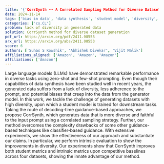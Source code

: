 ```yaml
---
title: '{'CorrSynth -- A Correlated Sampling Method for Diverse Dataset Generation from LLMs'}'
date: 2024-11-14
tags: ['bias in data', 'data synthesis', 'student model', 'diversity', 'large language models', 'correlated sampling', 'prompt adherence', 'dataset generation', 'decoding-time guidance', 'intrinsic evaluation']
categories: ['cs.CL']
problem: lack of diversity in generated data
solution: CorrSynth method for diverse dataset generation
pdf_url: https://arxiv.org/pdf/2411.08553
arx_url: https://arxiv.org/abs/2411.08553
score: 6
authors: ['Suhas S Kowshik', 'Abhishek Divekar', 'Vijit Malik']
affiliations_aligned: ['Amazon', 'Amazon', 'Amazon']
affiliations: ['Amazon']
---
```



Large language models (LLMs) have demonstrated remarkable performance in diverse tasks using zero-shot and few-shot prompting. Even though their capabilities of data synthesis have been studied well in recent years, the generated data suffers from a lack of diversity, less adherence to the prompt, and potential biases that creep into the data from the generator model. In this work, we tackle the challenge of generating datasets with high diversity, upon which a student model is trained for downstream tasks. Taking the route of decoding-time guidance-based approaches, we propose CorrSynth, which generates data that is more diverse and faithful to the input prompt using a correlated sampling strategy. Further, our method overcomes the complexity drawbacks of some other guidance-based techniques like classifier-based guidance. With extensive experiments, we show the effectiveness of our approach and substantiate our claims. In particular, we perform intrinsic evaluation to show the improvements in diversity. Our experiments show that CorrSynth improves both student metrics and intrinsic metrics upon competitive baselines across four datasets, showing the innate advantage of our method.